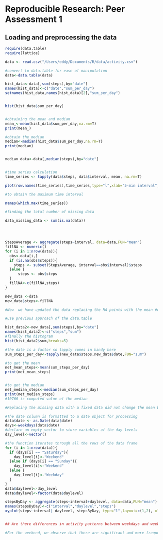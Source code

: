 # Reproducible Research: Peer Assessment 1


## Loading and preprocessing the data


```r
require(data.table)
require(lattice)

```


```r

data <- read.csv("/Users/eddy/Documents/R/data/activity.csv")

#convert to data.table for ease of manipulation
data<-data.table(data)

hist_data<-data[,sum(steps),by="date"]
names(hist_data)<-c("date","sum_per_day")
setnames(hist_data,names(hist_data)[2],"sum_per_day")


hist(hist_data$sum_per_day)


#obtaining the mean and median
mean_<-mean(hist_data$sum_per_day,na.rm=T)
print(mean_)

#obtain the median
median<-median(hist_data$sum_per_day,na.rm=T)
print(median)


median_data<-data[,median(steps),by="date"]


#time series calculation
time_series <- tapply(data$steps, data$interval, mean, na.rm=T)

plot(row.names(time_series),time_series,type="l",xlab="5-min interval", ylab="Average across all the days", main="Average number of steps taken",col="red")

#to obtain the maximum time interval

names(which.max(time_series))

#finding the total number of missing data

data_missing_data <- sum(is.na(data))




StepsAverage <- aggregate(steps~interval, data=data,FUN="mean")
fillNA <- numeric()
for (i in 1:nrow(data)){
  obs<-data[i,]
  if (is.na(obs$steps)){
    steps <- subset(StepsAverage, interval==obs$interval)$steps
  }else {
      steps <- obs$steps
  }
  fillNA<-c(fillNA,steps)
}

new_data <-data
new_data$steps<-fillNA

#Now  we have updated the data replacing the NA points with the mean #of the data for each level

#use previous approach of the data.table

hist_data2<-new_data[,sum(steps),by="date"]
names(hist_data2)<-c("steps","sum")
#finally the histogram
hist(hist_data2$sum,breaks=5)

#the date is a factor so tapply comes in handy here
sum_steps_per_day<-tapply(new_data$steps,new_data$date,FUN="sum")

#to get the mean 
net_mean_steps<-mean(sum_steps_per_day)
print(net_mean_steps)


#to get the median
net_median_steps<-median(sum_steps_per_day)
print(net_median_steps)
#10766 is computed value of the median

#Replacing the missing data with a fixed data did not change the mean but removed the bias associated with the median.

#The date column is formatted to a date object for processing 
data$date <- as.Date(data$date)
days<-weekdays(data$date)
#declare an empty vector to store variables of the day levels
day_level<-vector()

#the function iterates through all the rows of the data frame
for (i in 1:nrow(data)){
  if (days[i] == "Saturday"){
    day_level[i]<-"Weekend"
  }else if (days[i] == "Sunday"){
    day_level[i]<-"Weekend"
  }else {
    day_level[i]<-"Weekday"
  }
}
data$daylevel<-day_level
data$daylevel<-factor(data$daylevel)

stepsByDay <- aggregate(steps~interval+daylevel, data=data,FUN="mean")
names(stepsByDay)<-c("interval","daylevel","steps")
xyplot(steps~interval| daylevel, stepsByDay, type="l",layout=c(1,2), xlab="Interval",ylab="Number of steps")


## Are there differences in activity patterns between weekdays and weekends?

#For the weekend, we observe that there are significant and more frequent spikes of high activity indicating that there is more time to make such measurements. 

```


